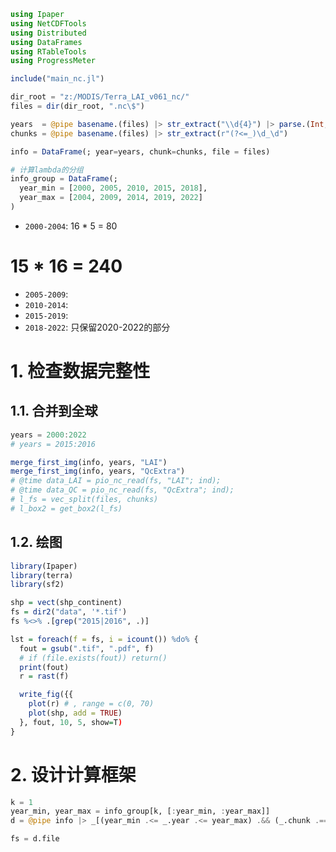```julia
using Ipaper
using NetCDFTools
using Distributed
using DataFrames
using RTableTools
using ProgressMeter

include("main_nc.jl")

dir_root = "z:/MODIS/Terra_LAI_v061_nc/"
files = dir(dir_root, ".nc\$")

years  = @pipe basename.(files) |> str_extract("\\d{4}") |> parse.(Int, _)
chunks = @pipe basename.(files) |> str_extract(r"(?<=_)\d_\d")

info = DataFrame(; year=years, chunk=chunks, file = files)

# 计算lambda的分组
info_group = DataFrame(;
  year_min = [2000, 2005, 2010, 2015, 2018],
  year_max = [2004, 2009, 2014, 2019, 2022]
)
```

- `2000-2004`: 16 * 5 = 80

# 15 * 16 = 240


- `2005-2009`: 
- `2010-2014`: 
- `2015-2019`: 
- `2018-2022`: 只保留2020-2022的部分



# 1. 检查数据完整性

## 1.1. 合并到全球

```julia
years = 2000:2022
# years = 2015:2016

merge_first_img(info, years, "LAI")
merge_first_img(info, years, "QcExtra")
# @time data_LAI = pio_nc_read(fs, "LAI"; ind);
# @time data_QC = pio_nc_read(fs, "QcExtra"; ind);
# l_fs = vec_split(files, chunks)
# l_box2 = get_box2(l_fs)
```

## 1.2. 绘图

```r
library(Ipaper)
library(terra)
library(sf2)

shp = vect(shp_continent)
fs = dir2("data", '*.tif')
fs %<>% .[grep("2015|2016", .)]

lst = foreach(f = fs, i = icount()) %do% {
  fout = gsub(".tif", ".pdf", f)
  # if (file.exists(fout)) return()
  print(fout)
  r = rast(f)

  write_fig({{
    plot(r) # , range = c(0, 70)
    plot(shp, add = TRUE)
  }, fout, 10, 5, show=T)
}

```

# 2. 设计计算框架

```julia
k = 1
year_min, year_max = info_group[k, [:year_min, :year_max]]
d = @pipe info |> _[(year_min .<= _.year .<= year_max) .&& (_.chunk .=="2_3"), :]

fs = d.file
```
